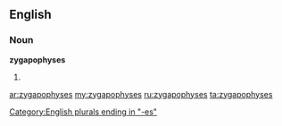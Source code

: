 ==English==

===Noun===
'''zygapophyses'''

# {{plural of|[[zygapophysis]]}}

[[Category:English plurals ending in "-es"]]

[[ar:zygapophyses]]
[[my:zygapophyses]]
[[ru:zygapophyses]]
[[ta:zygapophyses]]